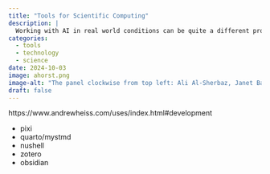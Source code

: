 ```yaml
---
title: "Tools for Scientific Computing"
description: |
  Working with AI in real world conditions can be quite a different proposal to the idealised settings often discussed “in theory”. Guest editor Anna Demming speaks to a panel of experts about how to meet “best practice” aspirations within real world constraints, and how to avoid common pitfalls. 
categories: 
  - tools
  - technology
  - science
date: 2024-10-03
image: ahorst.png
image-alt: "The panel clockwise from top left: Ali Al-Sherbaz, Janet Bastiman, Fatemeh Torabi and Jonathan Gillard" 
draft: false
---
```


https://www.andrewheiss.com/uses/index.html#development

- pixi
- quarto/mystmd
- nushell
- zotero
- obsidian
